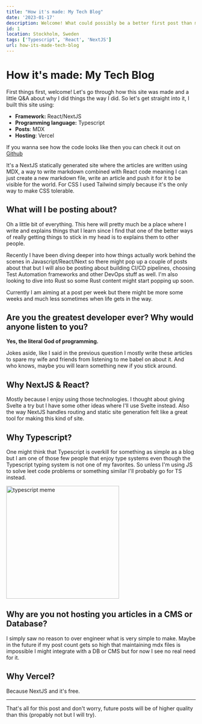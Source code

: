 ```yaml
---
title: "How it's made: My Tech Blog"
date: '2023-01-17'
description: Welcome! What could possibly be a better first post than me explaining how I made the very page you are on and explaining what I am planning to post about.
id: 1
location: Stockholm, Sweden
tags: ['Typescript', 'React', 'NextJS']
url: how-its-made-tech-blog
---
```


# How it's made: My Tech Blog

First things first, welcome! Let's go through how this site was made and a little Q&A about why I did things the way I did.
So let's get straight into it, I built this site using:

- **Framework:** React/NextJS
- **Programming language:** Typescript
- **Posts**: MDX
- **Hosting**: Vercel

If you wanna see how the code looks like then you can check it out on [Github](https://github.com/JannisK89/Tech-Blog 'Link to Jannis Github')

It's a NextJS statically generated site where the articles are written using MDX, a way to write markdown combined with React code meaning I can just create a new markdown file,
write an article and push it for it to be visible for the world. For CSS I used Tailwind simply because it's the only way to make CSS tolerable.

## What will I be posting about?

Oh a little bit of everything. This here will pretty much be a place where I write and explains things that I learn since I find that one of the better ways
of really getting things to stick in my head is to explains them to other people.

Recently I have been diving deeper into how things actually work behind the scenes in Javascript/React/Next so there might pop up a couple of posts about that but I
will also be posting about building CI/CD pipelines, choosing Test Automation frameworks and other DevOps stuff as well.
I'm also looking to dive into Rust so some Rust content might start popping up soon.

Currently I am aiming at a post per week but there might be more some weeks and much less sometimes when life gets in the way.

## Are you the greatest developer ever? Why would anyone listen to you?

**Yes, the literal God of programming.**

Jokes aside, like I said in the previous question I mostly write these articles to spare my wife and friends from listening to me babel on about it. And who knows, maybe
you will learn something new if you stick around.

## Why NextJS & React?

Mostly because I enjoy using those technologies. I thought about giving Svelte a try but I have some other ideas where I'll use Svelte instead.
Also the way NextJS handles routing and static site generation felt like a great tool for making this kind of site.

## Why Typescript?

One might think that Typescript is overkill for something as simple as a blog but I am one of those few people that enjoy type systems even though the Typescript typing
system is not one of my favorites. So unless I'm using JS to solve leet code problems or something similar I'll probably go for TS instead.

<img src="https://pbs.twimg.com/media/EzRewP5VUAowWoN?format=png&name=900x900" alt="typescript meme" width="300" />

## Why are you not hosting you articles in a CMS or Database?

I simply saw no reason to over engineer what is very simple to make. Maybe in the future if my post count gets so high that maintaining mdx files is impossible I might
integrate with a DB or CMS but for now I see no real need for it.

## Why Vercel?

Because NextJS and it's free.

---

That's all for this post and don't worry, future posts will be of higher quality than this (propably not but I will try).
